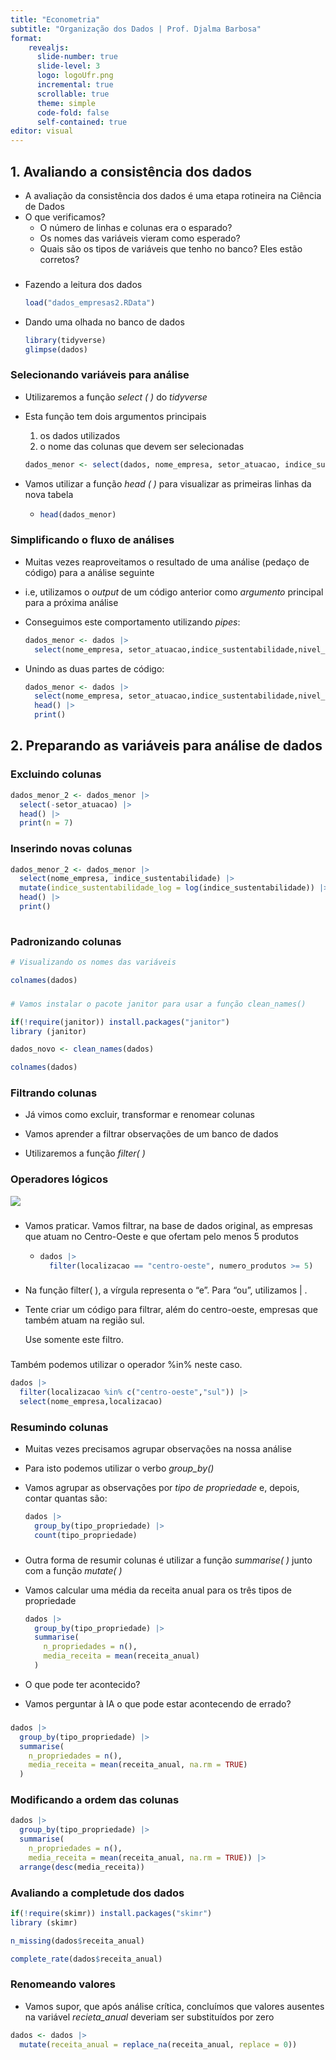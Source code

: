 ```yaml
---
title: "Econometria"
subtitle: "Organização dos Dados | Prof. Djalma Barbosa"
format: 
    revealjs:
      slide-number: true
      slide-level: 3
      logo: logoUfr.png
      incremental: true
      scrollable: true
      theme: simple
      code-fold: false
      self-contained: true
editor: visual
---
```


## 1. Avaliando a consistência dos dados

-   A avaliação da consistência dos dados é uma etapa rotineira na Ciência de Dados
-   O que verificamos?
    -   O número de linhas e colunas era o esparado?
    -   Os nomes das variáveis vieram como esperado?
    -   Quais são os tipos de variáveis que tenho no banco? Eles estão corretos?

### 

-   Fazendo a leitura dos dados

    ```r
    load("dados_empresas2.RData")
    ```

-   Dando uma olhada no banco de dados

    ```r
    library(tidyverse)
    glimpse(dados)
    ```

### Selecionando variáveis para análise {.smaller}

-   Utilizaremos a função *select ( )* do *tidyverse*

-   Esta função tem dois argumentos principais

    1.  os dados utilizados
    2.  o nome das colunas que devem ser selecionadas

    ```r
    dados_menor <- select(dados, nome_empresa, setor_atuacao, indice_sustentabilidade)
    ```

-   Vamos utilizar a função *head ( )* para visualizar as primeiras linhas da nova tabela

    -   

        ```r
        head(dados_menor)
        ```

### Simplificando o fluxo de análises {.smaller}

-   Muitas vezes reaproveitamos o resultado de uma análise (pedaço de código) para a análise seguinte

-   i.e, utilizamos o *output* de um código anterior como *argumento* principal para a próxima análise

-   Conseguimos este comportamento utilizando *pipes*:

    ```r
    dados_menor <- dados |>
      select(nome_empresa, setor_atuacao,indice_sustentabilidade,nivel_satisfacao_cliente,presenca_internacional_fct)
    ```

-   Unindo as duas partes de código:

    ```r
    dados_menor <- dados |>
      select(nome_empresa, setor_atuacao,indice_sustentabilidade,nivel_satisfacao_cliente,presenca_internacional_fct) |>
      head() |>
      print()
    ```

## 2. Preparando as variáveis para análise de dados

### Excluindo colunas

```r
dados_menor_2 <- dados_menor |> 
  select(-setor_atuacao) |>
  head() |>
  print(n = 7)
```

### Inserindo novas colunas

```r
dados_menor_2 <- dados_menor |>
  select(nome_empresa, indice_sustentabilidade) |>
  mutate(indice_sustentabilidade_log = log(indice_sustentabilidade)) |>
  head() |>
  print()
  
```

### Padronizando colunas

```r

# Visualizando os nomes das variáveis

colnames(dados)

```

### 

```r
# Vamos instalar o pacote janitor para usar a função clean_names()

if(!require(janitor)) install.packages("janitor") 
library (janitor) 

dados_novo <- clean_names(dados)

colnames(dados)
```

### Filtrando colunas

-   Já vimos como excluir, transformar e renomear colunas

-   Vamos aprender a filtrar observações de um banco de dados

-   Utilizaremos a função *filter( )*

### Operadores lógicos

![](operadores_logicos.png)

###  {.smaller}

-   Vamos praticar. Vamos filtrar, na base de dados original, as empresas que atuam no Centro-Oeste e que ofertam pelo menos 5 produtos

    -   

        ```r

        dados |> 
          filter(localizacao == "centro-oeste", numero_produtos >= 5)
        ```

### 

-   Na função filter( ), a vírgula representa o "e". Para "ou", utilizamos \| .

-   Tente criar um código para filtrar, além do centro-oeste, empresas que também atuam na região sul.

    Use somente este filtro.

### 

Também podemos utilizar o operador %in% neste caso.

```r

dados |> 
  filter(localizacao %in% c("centro-oeste","sul")) |>
  select(nome_empresa,localizacao)
```

### Resumindo colunas {.smaller}

-   Muitas vezes precisamos agrupar observações na nossa análise

-   Para isto podemos utilizar o verbo *group_by()*

-   Vamos agrupar as observações por *tipo de propriedade* e, depois, contar quantas são:

    ```r

    dados |>
      group_by(tipo_propriedade) |>
      count(tipo_propriedade)
    ```

### 

-   Outra forma de resumir colunas é utilizar a função *summarise( )* junto com a função *mutate( )*

-   Vamos calcular uma média da receita anual para os três tipos de propriedade

    ```r

    dados |>
      group_by(tipo_propriedade) |>
      summarise(
        n_propriedades = n(),
        media_receita = mean(receita_anual)
      )
    ```

-   O que pode ter acontecido?

-   Vamos perguntar à IA o que pode estar acontecendo de errado?

### 

```r

dados |>
  group_by(tipo_propriedade) |>
  summarise(
    n_propriedades = n(),
    media_receita = mean(receita_anual, na.rm = TRUE)
  )
```

### Modificando a ordem das colunas

```r

dados |>
  group_by(tipo_propriedade) |>
  summarise(
    n_propriedades = n(),
    media_receita = mean(receita_anual, na.rm = TRUE)) |>
  arrange(desc(media_receita))
```

### Avaliando a completude dos dados

```r

if(!require(skimr)) install.packages("skimr") 
library (skimr) 

n_missing(dados$receita_anual)

complete_rate(dados$receita_anual)

```

### Renomeando valores

-   Vamos supor, que após análise crítica, concluímos que valores ausentes na variável *recieta_anual* deveriam ser substituídos por zero

```r

dados <- dados |>
  mutate(receita_anual = replace_na(receita_anual, replace = 0))

```
